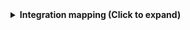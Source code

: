 <details>

<summary><b>Integration mapping (Click to expand)</b></summary>

```yaml showLineNumbers
resources:
  - kind: column
    selector:
      query: 'true'
    port:
      entity:
        mappings:
          identifier: .__stateType+"-"+.name+"-"+.__board.__project.id | gsub(" "; "")
          title: .name
          blueprint: '"column"'
          relations:
            board: .__board.id | gsub(" "; "")
```

</details>
